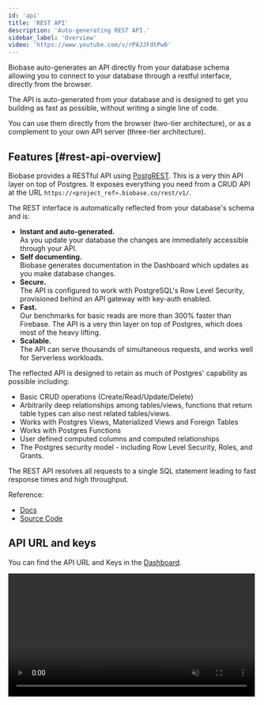 ```yaml
---
id: 'api'
title: 'REST API'
description: 'Auto-generating REST API.'
sidebar_label: 'Overview'
video: 'https://www.youtube.com/v/rPAJJFdtPw0'
---
```


Biobase auto-generates an API directly from your database schema allowing you to connect to your database through a restful interface, directly from the browser.

The API is auto-generated from your database and is designed to get you building as fast as possible, without writing a single line of code.

You can use them directly from the browser (two-tier architecture), or as a complement to your own API server (three-tier architecture).

## Features [#rest-api-overview]

Biobase provides a RESTful API using [PostgREST](https://postgrest.org/). This is a very thin API layer on top of Postgres.
It exposes everything you need from a CRUD API at the URL `https://<project_ref>.biobase.co/rest/v1/`.

The REST interface is automatically reflected from your database's schema and is:

- **Instant and auto-generated.** <br />As you update your database the changes are immediately accessible through your API.
- **Self documenting.** <br />Biobase generates documentation in the Dashboard which updates as you make database changes.
- **Secure.** <br />The API is configured to work with PostgreSQL's Row Level Security, provisioned behind an API gateway with key-auth enabled.
- **Fast.** <br />Our benchmarks for basic reads are more than 300% faster than Firebase. The API is a very thin layer on top of Postgres, which does most of the heavy lifting.
- **Scalable.** <br />The API can serve thousands of simultaneous requests, and works well for Serverless workloads.

The reflected API is designed to retain as much of Postgres' capability as possible including:

- Basic CRUD operations (Create/Read/Update/Delete)
- Arbitrarily deep relationships among tables/views, functions that return table types can also nest related tables/views.
- Works with Postgres Views, Materialized Views and Foreign Tables
- Works with Postgres Functions
- User defined computed columns and computed relationships
- The Postgres security model - including Row Level Security, Roles, and Grants.

The REST API resolves all requests to a single SQL statement leading to fast response times and high throughput.

Reference:

- [Docs](https://postgrest.org/)
- [Source Code](https://github.com/PostgREST/postgrest)

## API URL and keys

You can find the API URL and Keys in the [Dashboard](https://biobase.studio/dashboard/project/_/settings/api).

<video width="99%" muted playsInline controls={true}>
  <source
    src="https://xguihxuzqibwxjnimxev.biobase.co/storage/v1/object/public/videos/docs/api/api-url-and-key.mp4"
    type="video/mp4"
  />
</video>
